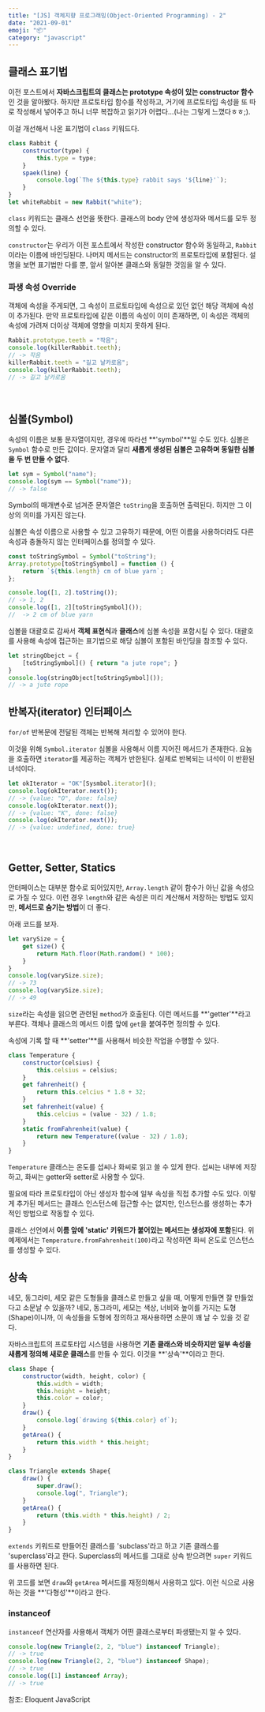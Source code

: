 ```yaml
---
title: "[JS] 객체지향 프로그래밍(Object-Oriented Programming) - 2" 
date: "2021-09-01"
emoji: "📦"
category: "javascript"
---
```

## 클래스 표기법
이전 포스트에서 **자바스크립트의 클래스는 prototype 속성이 있는 constructor 함수**인 것을 알아봤다.
하지만 프로토타입 함수를 작성하고, 거기에 프로토타입 속성을 또 따로 작성해서 넣어주고 하니 너무 복잡하고 읽기가 어렵다...(나는 그렇게 느꼈다ㅎㅎ;).

이걸 개선해서 나온 표기법이 `class` 키워드다.
```js
class Rabbit {
    constructor(type) {
        this.type = type;
    }
    spaek(line) {
        console.log(`The ${this.type} rabbit says '${line}'`);
    }
}
let whiteRabbit = new Rabbit("white");
```
`class` 키워드는 클래스 선언을 뜻한다. 클래스의 body 안에 생성자와 메서드를 모두 정의할 수 있다.

`constructor`는 우리가 이전 포스트에서 작성한 constructor 함수와 동일하고, `Rabbit`이라는 이름에 바인딩된다. 나머지 메서드는 constructor의 프로토타입에 포함된다.
설명을 보면 표기법만 다를 뿐, 앞서 알아본 클래스와 동일한 것임을 알 수 있다.

### 파생 속성 Override
객체에 속성을 주게되면, 그 속성이 프로토타입에 속성으로 있던 없던 해당 객체에 속성이 추가된다. 만약 프로토타입에 같은 이름의 속성이 이미 존재하면, 이 속성은 객체의 속성에 가려져 더이상 객체에 영향을 미치지 못하게 된다.
```js
Rabbit.prototype.teeth = "작음";
console.log(killerRabbit.teeth);
// -> 작음
killerRabbit.teeth = "길고 날카로움";
console.log(killerRabbit.teeth);
// -> 길고 날카로움
```

<br/>

## 심볼(Symbol)
속성의 이름은 보통 문자열이지만, 경우에 따라선 **'symbol'**일 수도 있다. 심볼은 `Symbol` 함수로 만든 값이다. 문자열과 달리 **새롭게 생성된 심볼은 고유하며 동일한 심볼을 두 번 만들 수 없다**.
```js
let sym = Symbol("name");
console.log(sym == Symbol("name"));
// -> false
```
Symbol의 매개변수로 넘겨준 문자열은 `toString`을 호출하면 출력된다. 하지만 그 이상의 의미를 가지진 않는다.

심볼은 속성 이름으로 사용할 수 있고 고유하기 때문에, 어떤 이름을 사용하더라도 다른 속성과 충돌하지 않는 인터페이스를 정의할 수 있다.
```js
const toStringSymbol = Symbol("toString");
Array.prototype[toStringSymbol] = function () {
    return `${this.length} cm of blue yarn`;
};

console.log([1, 2].toString());
// -> 1, 2
console.log([1, 2][toStringSymbol]());
//  -> 2 cm of blue yarn
```
심볼을 대괄호로 감싸서 **객체 표현식**과 **클래스**에 심볼 속성을 포함시킬 수 있다. 대괄호를 사용해 속성에 접근하는 표기법으로 해당 심볼이 포함된 바인딩을 참조할 수 있다.

```js
let stringObejct = {
    [toStringSymbol]() { return "a jute rope"; }
}
console.log(stringObject[toStringSymbol]());
// -> a jute rope
```

## 반복자(iterator) 인터페이스

`for/of` 반복문에 전달된 객체는 반복해 처리할 수 있어야 한다. 

이것을 위해 `Symbol.iterator` 심볼을 사용해서 이름 지어진 메서드가 존재한다. 요놈을 호출하면 `iterator`를 제공하는 객체가 반한된다. 실제로 반복되는 녀석이 이 반환된 녀석이다.

```js
let okIterator = "OK"[Sysmbol.iterator]();
console.log(okIterator.next());
// -> {value: "O", done: false}
console.log(okIterator.next());
// -> {value: "K", done: false}
console.log(okIterator.next());
// -> {value: undefined, done: true}
```

<br/>

## Getter, Setter, Statics
안터페이스는 대부분 함수로 되어있지만, `Array.length` 같이 함수가 아닌 값을 속성으로 가질 수 있다. 
이런 경우 `length`와 같은 속성은 미리 계산해서 저장하는 방법도 있지만, **메서드로 숨기는 방법**이 더 좋다.

아래 코드를 보자.
```js
let varySize = {
    get size() {
        return Math.floor(Math.random() * 100);
    }
}
console.log(varySize.size);
// -> 73
console.log(varySize.size);
// -> 49
```
`size`라는 속성을 읽으면 관련된 `method`가 호출된다. 이런 메서드를 **'getter'**라고 부른다. 객체나 클래스의 메서드 이름 앞에 `get`을 붙여주면 정의할 수 있다.

속성에 기록 할 때 **'setter'**를 사용해서 비슷한 작업을 수행할 수 있다.

```js
class Temperature {
    constructor(celsius) {
        this.celsius = celsius;
    }
    get fahrenheit() {
        return this.celcius * 1.8 + 32;
    }
    set fahrenheit(value) {
        this.celcius = (value - 32) / 1.8;
    }
    static fromFahrenheit(value) {
        return new Temperature((value - 32) / 1.8);
    }
}
```
`Temperature` 클래스는 온도를 섭씨나 화씨로 읽고 쓸 수 있게 한다. 섭씨는 내부에 저장하고, 화씨는 getter와 setter로 사용할 수 있다.

필요에 따라 프로토타입이 아닌 생성자 함수에 일부 속성을 직접 추가할 수도 있다.
이렇게 추가된 메서드는 클래스 인스턴스에 접근할 수는 없지만, 인스턴스를 생성하는 추가적인 방법으로 작동할 수 있다.

클래스 선언에서 **이름 앞에 'static' 키워드가 붙어있는 메서드는 생성자에 포함**된다. 위 예제에서는 `Temperature.fromFahrenheit(100)`라고 작성하면 화씨 온도로 인스턴스를 생성할 수 있다.

## 상속
네모, 동그라미, 세모 같은 도형들을 클래스로 만들고 싶을 때, 어떻게 만들면 잘 만들었다고 소문날 수 있을까?
네모, 동그라미, 세모는 색상, 너비와 높이를 가지는 도형(Shape)이니까, 이 속성들을 도형에 정의하고 재사용하면 소문이 꽤 날 수 있을 것 같다.

자바스크립트의 프로토타입 시스템을 사용하면 **기존 클래스와 비슷하지만 일부 속성을 새롭게 정의해 새로운 클래스**를 만들 수 있다. 이것을 **'상속'**이라고 한다.
```js
class Shape {
    constructor(width, height, color) {
        this.width = width;
        this.height = height;
        this.color = color;
    }
    draw() {
        console.log(`drawing ${this.color} of`);
    }
    getArea() {
        return this.width * this.height;
    }
}

class Triangle extends Shape{
    draw() {
        super.draw();
        console.log(", Triangle");
    }
    getArea() {
        return (this.width * this.height) / 2;
    }
}
```
`extends` 키워드로 만들어진 클래스를 'subclass'라고 하고 기존 클래스를 'superclass'라고 한다. 
Superclass의 메서드를 그대로 상속 받으려면 `super` 키워드를 사용하면 된다. 

위 코드를 보면 `draw`와 `getArea` 메서드를 재정의해서 사용하고 있다. 이런 식으로 사용하는 것을 **'다형성'**이라고 한다.

### instanceof
`instanceof` 연산자를 사용해서 객체가 어떤 클래스로부터 파생됐는지 알 수 있다.
```js
console.log(new Triangle(2, 2, "blue") instanceof Triangle);
// -> true
console.log(new Triangle(2, 2, "blue") instanceof Shape);
// -> true
console.log([1] instanceof Array);
// -> true
```

참조: Eloquent JavaScript  

